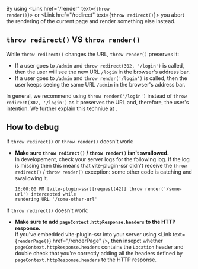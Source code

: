 
By using <Link href="/render" text={<code>throw render()</code>}></Link> or <Link href="/redirect" text={<code>throw redirect()</code>}></Link> you abort the rendering of the current page and render something else instead.

## `throw redirect()` VS `throw render()`

While `throw redirect()` changes the URL, `throw render()` preserves it:
 - If a user goes to `/admin` and `throw redirect(302, '/login')` is called, then the user will see the new URL `/login` in the browser's address bar.
 - If a user goes to `/admin` and `throw render('/login')` is called, then the user keeps seeing the same URL `/admin` in the browser's address bar.

In general, we recommend using `throw render('/login')` instead of `throw redirect(302, '/login')` as it preserves the URL and, therefore, the user's intention. We further explain this techniue at <Link href="/auth#login-flow" />.

## How to debug

If `throw redirect()` or `throw render()` doesn't work:
 - **Make sure `throw redirect()` / `throw render()` isn't swallowed.**  
   In developement, check your server logs for the following log. If the log is missing then this means that vite-plugin-ssr didn't receive the `throw redirect()` / `throw render()` exception: some other code is catching and swallowing it.
   ```
   16:00:00 PM [vite-plugin-ssr][request(42)] throw render('/some-url') intercepted while
   rendering URL '/some-other-url'
   ```
If `throw redirect()` doesn't work:
 - **Make sure to add `pageContext.httpResponse.headers` to the HTTP response.**  
   If you've embedded vite-plugin-ssr into your server using <Link text={<code>renderPage()</code>} href="/renderPage" />, then insepct whether `pageContext.httpResponse.headers` contains the `Location` header and double check that you're correctly adding all the headers defined by `pageContext.httpResponse.headers` to the HTTP response.
